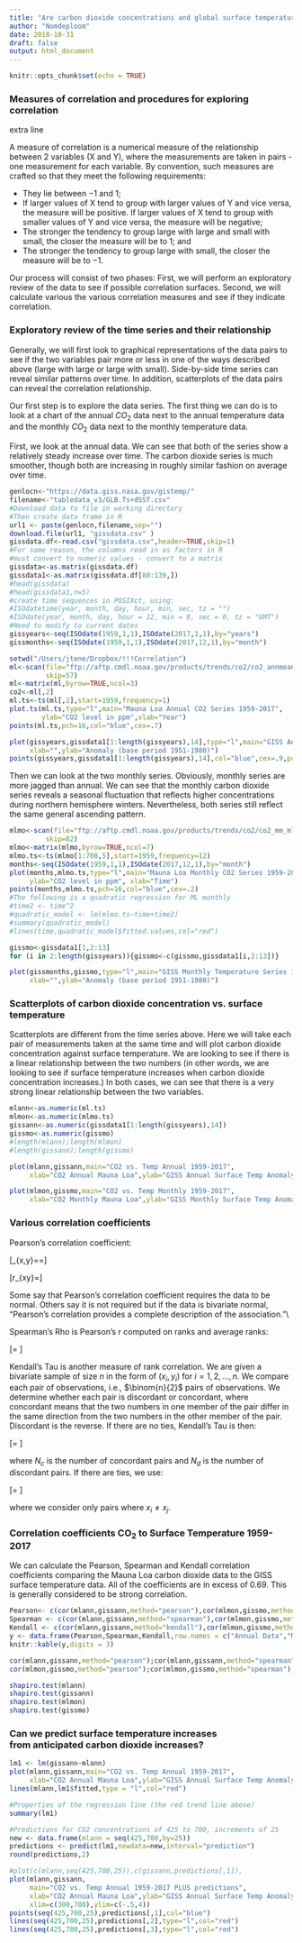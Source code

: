 ```yaml
---
title: "Are carbon dioxide concentrations and global surface temperatures correlated?"
author: "Nomdeploom"
date: 2018-10-31
draft: false
output: html_document
---
```


```r
knitr::opts_chunk$set(echo = TRUE)
```
### Measures of correlation and procedures for exploring correlation

extra line

A measure of correlation is a numerical measure of the relationship between 2 variables (X and Y), where the measurements are taken in pairs - one measurement for each variable. By convention, such measures are crafted so that they meet the following requirements:
 

* They lie between $-1$ and $1$;
* If larger values of X tend to group with larger values of Y and vice versa, the measure will be positive. If larger values of X tend to group with smaller values of Y and vice versa, the measure will be negative;
* The stronger the tendency to group large with large and small with small, the closer the measure will be to $1$; and 
* The stronger the tendency to group large with small, the closer the measure will be to $-1$.

Our process will consist of two phases: First, we will perform an exploratory review of the data to see if possible correlation surfaces. Second, we will calculate various the various correlation measures and see if they indicate correlation.


### Exploratory review of the time series and their relationship

Generally, we will first look to graphical representations of the data pairs to see if the two variables pair more or less in one of the ways described above (large with large or large with small). Side-by-side time series can reveal similar patterns over time. In addition, scatterplots of the data pairs can reveal the correlation relationship.

Our first step is to explore the data series. The first thing we can do is to look at a chart of the annual $CO_2$ data next to the annual temperature data and the monthly $CO_2$ data next to the monthly temperature data.

First, we look at the annual data. We can see that both of the series show a relatively steady increase over time. The carbon dioxide series is much smoother, though both are increasing in roughly similar fashion on average over time.

```r
genlocn<-"https://data.giss.nasa.gov/gistemp/"
filename<-"tabledata_v3/GLB.Ts+dSST.csv"
#Download data to file in working directory
#Then create data frame in R
url1 <- paste(genlocn,filename,sep="")
download.file(url1, "gissdata.csv" )
gissdata.df<-read.csv("gissdata.csv",header=TRUE,skip=1)
#For some reason, the columns read in as factors in R
#must convert to numeric values - convert to a matrix
gissdata<-as.matrix(gissdata.df)
gissdata1<-as.matrix(gissdata.df[80:139,])
#head(gissdata)
#head(gissdata1,n=5)
#create time sequences in POSIXct, using:
#ISOdatetime(year, month, day, hour, min, sec, tz = "")
#ISOdate(year, month, day, hour = 12, min = 0, sec = 0, tz = "GMT")
#Need to modify to current dates
gissyears<-seq(ISOdate(1959,1,1),ISOdate(2017,1,1),by="years")
gissmonths<-seq(ISOdate(1959,1,1),ISOdate(2017,12,1),by="month")
```

```r
setwd("/Users/jtene/Dropbox/!!!Correlation")
ml<-scan(file="ftp://aftp.cmdl.noaa.gov/products/trends/co2/co2_annmean_mlo.txt",
         skip=57)
ml<-matrix(ml,byrow=TRUE,ncol=3)
co2<-ml[,2]
ml.ts<-ts(ml[,2],start=1959,frequency=1)
plot.ts(ml.ts,type="l",main="Mauna Loa Annual CO2 Series 1959-2017",
        ylab="CO2 level in ppm",xlab="Year")
points(ml.ts,pch=16,col="blue",cex=.7)
```



```r
plot(gissyears,gissdata1[1:length(gissyears),14],type="l",main="GISS Annual Temperature Series 1959-2017",
     xlab="",ylab="Anomaly (base period 1951-1980)")
points(gissyears,gissdata1[1:length(gissyears),14],col="blue",cex=.9,pch=20)
```


Then we can look at the two monthly series. Obviously, monthly series are more jagged than annual. We can see that the monthly carbon dioxide series reveals a seasonal fluctuation that reflects higher concentrations during northern hemisphere winters. Nevertheless, both series still reflect the same general ascending pattern.

```r
mlmo<-scan(file="ftp://aftp.cmdl.noaa.gov/products/trends/co2/co2_mm_mlo.txt",
         skip=82)
mlmo<-matrix(mlmo,byrow=TRUE,ncol=7)
mlmo.ts<-ts(mlmo[1:708,5],start=1959,frequency=12)
months<-seq(ISOdate(1959,1,1),ISOdate(2017,12,1),by="month")
plot(months,mlmo.ts,type="l",main="Mauna Loa Monthly CO2 Series 1959-2017", 
     ylab="CO2 level in ppm", xlab="Time")
points(months,mlmo.ts,pch=16,col="blue",cex=.2)
#The following is a quadratic regression for ML monthly
#time2 <- time^2
#quadratic_model <- lm(mlmo.ts~time+time2)
#summary(quadratic_model)
#lines(time,quadratic_model$fitted.values,col="red")
```


```r
gissmo<-gissdata1[1,2:13]
for (i in 2:length(gissyears)){gissmo<-c(gissmo,gissdata1[i,2:13])}

plot(gissmonths,gissmo,type="l",main="GISS Monthly Temperature Series 1959-2017",
     xlab="",ylab="Anomaly (base period 1951-1980)")
```

### Scatterplots of carbon dioxide concentration vs. surface temperature

Scatterplots are different from the time series above. Here we will take each pair of measurements taken at the same time and will plot carbon dioxide concentration against surface temperature. We are looking to see if there is a linear relationship between the two numbers (in other words, we are looking to see if surface temperature increases when carbon dioxide concentration increases.) In both cases, we can see that there is a very strong linear relationship between the two variables.


```r
mlann<-as.numeric(ml.ts)
mlmon<-as.numeric(mlmo.ts)
gissann<-as.numeric(gissdata1[1:length(gissyears),14])
gissmo<-as.numeric(gissmo)
#length(mlann);length(mlmon)
#length(gissann);length(gissmo)
```




```r
plot(mlann,gissann,main="CO2 vs. Temp Annual 1959-2017",
     xlab="CO2 Annual Mauna Loa",ylab="GISS Annual Surface Temp Anomaly")
```

```r
plot(mlmon,gissmo,main="CO2 vs. Temp Monthly 1959-2017",
     xlab="CO2 Monthly Mauna Loa",ylab="GISS Monthly Surface Temp Anomaly")
```


### Various correlation coefficients

Pearson's correlation coefficient:


\[\rho_{x,y}=\frac{\sigma_{xy}}{\sigma_x \sigma_y}=\frac{E[(X-\mu_x)(Y-\mu_y)]}{\sigma_x \sigma_y}\]

\[r_{xy}=\frac{\sum_{i=1}^n (x_i-\bar{x})(y_i-\bar{y})}{\sqrt{\sum_{i=1}^n (x_i-\bar{x})^2\sum_{i=1}^n (y_i-\bar{y})^2}}\]

Some say that Pearson's correlation coefficient requires the data to be normal. Others say it is not required but if the data is bivariate normal, "Pearson's correlation provides a complete description of the association."\\


Spearman's Rho is Pearson's r computed on ranks and average ranks:

\[\rho = \frac{\sum_{i=1}^n R(X_i)R(Y_i)-n(\frac{n+1}{2})^2}{(\sum_{i=1}^n R(X_i)^2-n(\frac{n+1}{2})^2)^{\frac{1}{2}} (\sum_{i=1}^n R(Y_i)^2-n(\frac{n+1}{2})^2)^{\frac{1}{2}}}   \]

Kendall's Tau is another measure of rank correlation. We are given a bivariate sample of size $n$ in the form of $(x_i,y_i)$ for $i=1,2,\dots,n$. We compare each pair of observations, i.e., $\binom{n}{2}$ pairs of observations. We determine whether each pair is discordant or concordant, where concordant means that the two numbers in one member of the pair differ in the same direction from the two numbers in the other member of the pair. Discordant is the reverse. If there are no ties, Kendall's Tau is then:


\[\tau = \frac{N_c-N_d}{n(n-1)/2}  \]

where $N_c$ is the number of concordant pairs and $N_d$ is the number of discordant pairs. If there are ties, we use:

\[\tau = \frac{N_c-N_d}{N_c+N_d}  \]

where we consider only pairs where $x_i \neq x_j$.

### Correlation coefficients CO$_2$ to Surface Temperature 1959-2017

We can calculate the Pearson, Spearman and Kendall correlation coefficients comparing the Mauna Loa carbon dioxide data to the GISS surface temperature data. All of the coefficients are in excess of 0.69. This is generally considered to be strong correlation.

```r
Pearson<- c(cor(mlann,gissann,method="pearson"),cor(mlmon,gissmo,method="pearson"))
Spearman <- c(cor(mlann,gissann,method="spearman"),cor(mlmon,gissmo,method="spearman"))
Kendall <- c(cor(mlann,gissann,method="kendall"),cor(mlmon,gissmo,method="kendall"))
y <- data.frame(Pearson,Spearman,Kendall,row.names = c("Annual Data","Monthly Data"))
knitr::kable(y,digits = 3)
```






```r
cor(mlann,gissann,method="pearson");cor(mlann,gissann,method="spearman");cor(mlann,gissann,method="kendall")
cor(mlmon,gissmo,method="pearson");cor(mlmon,gissmo,method="spearman");cor(mlmon,gissmo,method="kendall")
```

```r
shapiro.test(mlann)
shapiro.test(gissann)
shapiro.test(mlmon)
shapiro.test(gissmo)
```

### Can we predict surface temperature increases </br>from anticipated carbon dioxide increases?

```r
lm1 <- lm(gissann~mlann)
plot(mlann,gissann,main="CO2 vs. Temp Annual 1959-2017",
     xlab="CO2 Annual Mauna Loa",ylab="GISS Annual Surface Temp Anomaly")
lines(mlann,lm1$fitted,type = "l",col="red")
```

```r
#Properties of the regression line (the red trend line above)
summary(lm1)
```

```r
#Predictions for CO2 concentrations of 425 to 700, increments of 25
new <- data.frame(mlann = seq(425,700,by=25))
predictions <- predict(lm1,newdata=new,interval="prediction")
round(predictions,2)
```
```r
#plot(c(mlann,seq(425,700,25)),c(gissann,predictions[,1]),
plot(mlann,gissann,
     main="CO2 vs. Temp Annual 1959-2017 PLUS predictions",
     xlab="CO2 Annual Mauna Loa",ylab="GISS Annual Surface Temp Anomaly",
     xlim=c(300,700),ylim=c(-.5,4))
points(seq(425,700,25),predictions[,1],col="blue")
lines(seq(425,700,25),predictions[,2],type="l",col="red")
lines(seq(425,700,25),predictions[,3],type="l",col="red")
```

